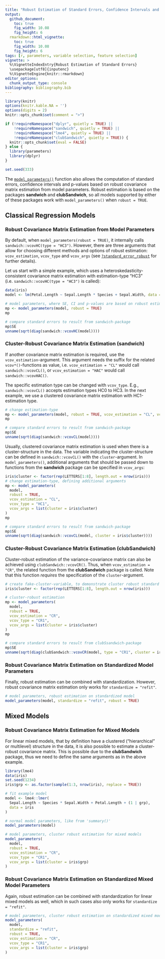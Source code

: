 ---
title: "Robust Estimation of Standard Errors, Confidence Intervals and p-values"
output: 
  github_document:
    toc: true
    fig_width: 10.08
    fig_height: 6
  rmarkdown::html_vignette:
    toc: true
    fig_width: 10.08
    fig_height: 6
tags: [r, parameters, variable selection, feature selection]
vignette: >
  %\VignetteIndexEntry{Robust Estimation of Standard Errors}
  \usepackage[utf8]{inputenc}
  %\VignetteEngine{knitr::rmarkdown}
editor_options: 
  chunk_output_type: console
bibliography: bibliography.bib
---

```{r message=FALSE, warning=FALSE, include=FALSE}
library(knitr)
options(knitr.kable.NA = '')
options(digits = 2)
knitr::opts_chunk$set(comment = ">")

if (!requireNamespace("dplyr", quietly = TRUE) ||
    !requireNamespace("sandwich", quietly = TRUE) ||
    !requireNamespace("lme4", quietly = TRUE) ||
    !requireNamespace("clubSandwich", quietly = TRUE)) {
  knitr::opts_chunk$set(eval = FALSE)
} else {
  library(parameters)
  library(dplyr)
}

set.seed(333)
```

The [`model_parameters()`](https://easystats.github.io/parameters/articles/model_parameters.html) function also allows the computation of standard errors, confidence intervals and p-values based on robust covariance matrix estimation from model parameters. Robust estimation is based on the packages **sandwich** and **clubSandwich**, so all models supported by either of these packages work with `model_parameters()` when `robust = TRUE`.

## Classical Regression Models

### Robust Covariance Matrix Estimation from Model Parameters

By default, when `model_parameters(robust = TRUE)`, it internally calls `sandwich::vcovHC(type = "HC3")`. However, there are three arguments that allow for choosing different methods and options of robust estimation: `vcov_estimation`, `vcov_type` and `vcov_args` (see [`?standard_error_robust`](https://easystats.github.io/parameters/reference/standard_error_robust.html) for further details).

Let us start with a simple example, which uses a heteroskedasticity-consistent covariance matrix estimation with estimation-type "HC3" (i.e. `sandwich::vcovHC(type = "HC3")` is called):

```{r}
data(iris)
model <- lm(Petal.Length ~ Sepal.Length * Species + Sepal.Width, data = iris)

# model parameters, where SE, CI and p-values are based on robust estimation
mp <- model_parameters(model, robust = TRUE)
mp

# compare standard errors to result from sandwich-package
mp$SE
unname(sqrt(diag(sandwich::vcovHC(model))))
```

### Cluster-Robust Covariance Matrix Estimation (sandwich)

If another covariance matrix estimation is required, use the `vcov_estimation`-argument. This argument needs the suffix for the related `vcov*()`-functions as value, i.e. `vcov_estimation = "CL"` would call `sandwich::vcovCL()`, or `vcov_estimation = "HAC"` would call `sandwich::vcovHAC()`.

The specific estimation type can be changed with `vcov_type`. E.g., `sandwich::vcovCL()` accepts estimation types HC0 to HC3. In the next example, we use a clustered covariance matrix estimation with HC1-estimation type.

```{r}
# change estimation-type
mp <- model_parameters(model, robust = TRUE, vcov_estimation = "CL", vcov_type = "HC1")
mp

# compare standard errors to result from sandwich-package
mp$SE
unname(sqrt(diag(sandwich::vcovCL(model))))
```

Usually, clustered covariance matrix estimation is used when there is a cluster-structure in the data. The variable indicating the cluster-structure can be defined in `sandwich::vcovCL()` with the `cluster`-argument. In `model_parameters()`, additional arguments that should be passed down to functions from the **sandwich** package can be specified in `vcov_args`:

```{r}
iris$cluster <- factor(rep(LETTERS[1:8], length.out = nrow(iris)))
# change estimation-type, defining additional arguments
mp <- model_parameters(
  model, 
  robust = TRUE, 
  vcov_estimation = "CL", 
  vcov_type = "HC1",
  vcov_args = list(cluster = iris$cluster)
)
mp

# compare standard errors to result from sandwich-package
mp$SE
unname(sqrt(diag(sandwich::vcovCL(model, cluster = iris$cluster))))
```

### Cluster-Robust Covariance Matrix Estimation (clubSandwich)

Cluster-robust estimation of the variance-covariance matrix can also be achieved using `clubSandwich::vcovCR()`. Thus, when `vcov_estimation = "CR"`, the related function from the **clubSandwich** package is called. Note that this function _requires_ the specification of the `cluster`-argument.

```{r}
# create fake-cluster-variable, to demonstrate cluster robust standard errors
iris$cluster <- factor(rep(LETTERS[1:8], length.out = nrow(iris)))

# cluster-robust estimation
mp <- model_parameters(
  model, 
  robust = TRUE, 
  vcov_estimation = "CR", 
  vcov_type = "CR1", 
  vcov_args = list(cluster = iris$cluster)
)
mp

# compare standard errors to result from clubSsandwich-package
mp$SE
unname(sqrt(diag(clubSandwich::vcovCR(model, type = "CR1", cluster = iris$cluster))))
```

### Robust Covariance Matrix Estimation on Standardized Model Parameters

Finally, robust estimation can be combined with standardization. However, robust covariance matrix estimation only works for `standardize = "refit"`.

```{r}
# model parameters, robust estimation on standardized model
model_parameters(model, standardize = "refit", robust = TRUE)
```

## Mixed Models

### Robust Covariance Matrix Estimation for Mixed Models

For linear mixed models, that by definition have a clustered ("hierarchical" or multilevel) structure in the data, it is also possible to estimate a cluster-robust covariance matrix. This is possible due to the **clubSandwich** package, thus we need to define the same arguments as in the above example.

```{r}
library(lme4)
data(iris)
set.seed(1234)
iris$grp <- as.factor(sample(1:3, nrow(iris), replace = TRUE))

# fit example model
model <- lme4::lmer(
  Sepal.Length ~ Species * Sepal.Width + Petal.Length + (1 | grp),
  data = iris
)

# normal model parameters, like from 'summary()'
model_parameters(model)

# model parameters, cluster robust estimation for mixed models
model_parameters(
  model, 
  robust = TRUE, 
  vcov_estimation = "CR", 
  vcov_type = "CR1", 
  vcov_args = list(cluster = iris$grp)
)
```

### Robust Covariance Matrix Estimation on Standardized Mixed Model Parameters

Again, robust estimation can be combined with standardization for linear mixed models as well, which in such cases also only works for `standardize = "refit"`.

```{r}
# model parameters, cluster robust estimation on standardized mixed model
model_parameters(
  model, 
  standardize = "refit",
  robust = TRUE, 
  vcov_estimation = "CR", 
  vcov_type = "CR1", 
  vcov_args = list(cluster = iris$grp)
)
```
